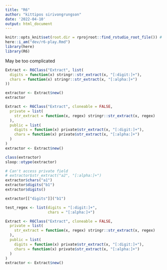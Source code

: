 ```yaml
---
title: "R6"
author: "kittipos sirivongrungson"
date: '2022-04-10'
output: html_document
---
```



```r
knitr::opts_knit$set(root.dir = rprojroot::find_rstudio_root_file()) # Set WD to Root
here::i_am("dev/r6-play.Rmd")
library(here)
library(R6)
```

May be too complicated

```r
Extract <- R6Class("Extract", list(
  digits = function(x) stringr::str_extract(x, "[:digit:]+"),
  chars = function(x) stringr::str_extract(x, "[:alpha:]+")
))

extractor <- Extract$new()
extractor
```


```r
Extract <- R6Class("Extract", cloneable = FALSE,
  private = list(
    str_extract = function(x, regex) stringr::str_extract(x, regex)
  ),
  public = list(
    digits = function(x) private$str_extract(x, "[:digit:]+"),
    chars = function(x) private$str_extract(x, "[:alpha:]+")
  )
)
extractor <- Extract$new()
```

```r
class(extractor)
sloop::otype(extractor)
```


```r
# Can't access private field
# extractor$str_extract("a2", "[:alpha:]+")
extractor$chars("a1")
extractor$digits("b1")
extractor$digits()

extractor[["digits"]]("b1")
```

```r
test_regex <- list(digits = "[:digit:]+",
                   chars = "[:alpha:]+")
```


```r
Extract <- R6Class("Extract", cloneable = FALSE,
  private = list(
    str_extract = function(x, regex) stringr::str_extract(x, regex)
  ),
  public = list(
    digits = function(x) private$str_extract(x, "[:digit:]+"),
    chars = function(x) private$str_extract(x, "[:alpha:]+")
  )
)
extractor <- Extract$new()
```

